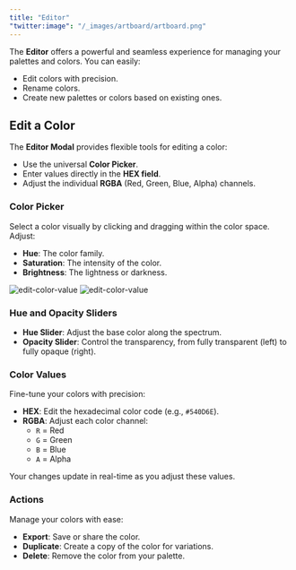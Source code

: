 ```yaml
---
title: "Editor"
"twitter:image": "/_images/artboard/artboard.png"
---
```


The **Editor** offers a powerful and seamless experience for managing your palettes and colors. You can easily:

- Edit colors with precision.
- Rename colors.
- Create new palettes or colors based on existing ones.

## Edit a Color

The **Editor Modal** provides flexible tools for editing a color:

- Use the universal **Color Picker**.
- Enter values directly in the **HEX field**.
- Adjust the individual **RGBA** (Red, Green, Blue, Alpha) channels.

### Color Picker

Select a color visually by clicking and dragging within the color space. Adjust:

- **Hue**: The color family.
- **Saturation**: The intensity of the color.
- **Brightness**: The lightness or darkness.

<img className="block dark:hidden rounded-lg" src="/_images/pages/editor/edit-color-value-light@2x.png" alt="edit-color-value" />
<img className="hidden dark:block rounded-lg" src="/_images/pages/editor/edit-color-value-dark@2x.png" alt="edit-color-value" />

### Hue and Opacity Sliders

- **Hue Slider**: Adjust the base color along the spectrum.
- **Opacity Slider**: Control the transparency, from fully transparent (left) to fully opaque (right).

### Color Values

Fine-tune your colors with precision:

- **HEX**: Edit the hexadecimal color code (e.g., `#540D6E`).
- **RGBA**: Adjust each color channel:
  - `R` = Red
  - `G` = Green
  - `B` = Blue
  - `A` = Alpha

Your changes update in real-time as you adjust these values.

### Actions

Manage your colors with ease:

- **Export**: Save or share the color.
- **Duplicate**: Create a copy of the color for variations.
- **Delete**: Remove the color from your palette.
